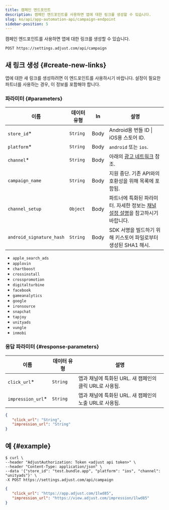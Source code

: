 ```yaml
---
title: 캠페인 엔드포인트
description: 캠페인 엔드포인트를 사용하면 앱에 대한 링크를 생성할 수 있습니다.
slug: ko/api/app-automation-api/campaign-endpoint
sidebar-position: 5
---
```


캠페인 엔드포인트를 사용하면 앱에 대한 링크를 생성할 수 있습니다.

<CodeBlock title="엔드포인트" highlight="/campaign">

```http
POST https://settings.adjust.com/api/campaign
```

</CodeBlock>

## 새 링크 생성 {#create-new-links}

앱에 대한 새 링크를 생성하려면 이 엔드포인트를 사용하시기 바랍니다. 설정이 필요한 파트너를 사용하는 경우, 이 정보를 포함해야 합니다.

### 파라미터 {#parameters}

| 이름                     | 데이터 유형 | In   | 설명                                                                                                                      |
| ------------------------ | ----------- | ---- | ------------------------------------------------------------------------------------------------------------------------- |
| `store_id`\*             | `String`    | Body | Android용 번들 ID \| iOS용 스토어 ID.                                                                                     |
| `platform`\*             | `String`    | Body | `android` 또는 `ios`.                                                                                                     |
| `channel`\*              | `String`    | Body | 아래의 [광고 네트워크](#ad-networks) 참조.                                                                                |
| `campaign_name`          | `String`    | Body | 지원 중단. 기존 API와의 호환성을 위해 목록에 포함됨.                                                                      |
| `channel_setup`          | `Object`    | Body | 파트너에 특화된 파라미터. 자세한 정보는 [채널 설정 설명](/ko/api/app-automation-api/channel-setup)을 참고하시기 바랍니다. |
| `android_signature_hash` | `String`    | Body | SDK 서명을 빌드하기 위해 키스토어 파일로부터 생성된 SHA1 해시.                                                            |

<Accordion title="광고 네트워크">

- `apple_search_ads`
- `applovin`
- `chartboost`
- `crossinstall`
- `crosspromotion`
- `digitalturbine`
- `facebook`
- `gameanalytics`
- `google`
- `ironsource`
- `snapchat`
- `tapjoy`
- `unityads`
- `vungle`
- `inmobi`

</Accordion>

### 응답 파라미터 {#response-parameters}

| 이름               | 데이터 유형 | 설명                                                   |
| ------------------ | ----------- | ------------------------------------------------------ |
| `click_url`\*      | `String`    | 앱과 채널에 특화된 URL. 새 캠페인의 클릭 URL로 사용됨. |
| `impression_url`\* | `String`    | 앱과 채널에 특화된 URL. 새 캠페인의 노출 URL로 사용됨. |

<CodeBlock title="응답 형식">

```json
{
   "click_url": "String",
   "impression_url": "String"
}
```

</CodeBlock>

## 예 {#example}

<CodeBlock title="cURL" highlight="store_id, platform, channel">

```console
$ curl \
--header "AdjustAuthorization: Token <adjust api token>" \
--header "Content-Type: application/json" \
--data '{"store_id": "test.bundle.app", "platform": "ios", "channel": "unityads"}' \
-X POST https://settings.adjust.com/api/campaign
```

</CodeBlock>

<CodeBlock title="성공적인 응답">

```json
{
   "click_url": "https://app.adjust.com/1lwd85",
   "impression_url": "https://view.adjust.com/impression/1lwd85"
}
```

</CodeBlock>
